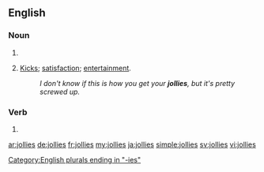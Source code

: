 ==English==

===Noun===
{{head|en|plural}}

# {{plural of|jolly|lang=en}}
# {{context|slang|lang=en}} [[kicks|Kicks]]; [[satisfaction]]; [[entertainment]].
#: ''I don't know if this is how you get your '''jollies''', but it's pretty screwed up.''

===Verb===
{{head|en}}

# {{en-third-person singular of|jolly}}

[[Category:English plurals ending in "-ies"]]

[[ar:jollies]]
[[de:jollies]]
[[fr:jollies]]
[[my:jollies]]
[[ja:jollies]]
[[simple:jollies]]
[[sv:jollies]]
[[vi:jollies]]